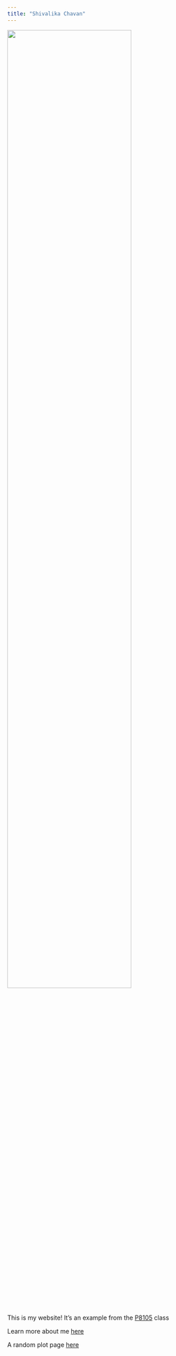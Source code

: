 ```yaml
---
title: "Shivalika Chavan"
---
```


<img src="images/headshot.jpg" style="width:75%">

This is my website! It's an example from the [P8105](https://p8105.com) class 

Learn more about me [here](about.html)

A random plot page [here](plots.html)